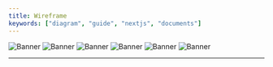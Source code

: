 ```yaml
---
title: Wireframe
keywords: ["diagram", "guide", "nextjs", "documents"]
---
```


![Banner](/images/wireframe1.png "usecase")
![Banner](/images/wireframe2.png "usecase")
![Banner](/images/wireframe3.png "usecase")
![Banner](/images/wireframe4.png "usecase")
![Banner](/images/wireframe5.png "usecase")
![Banner](/images/wireframe6.png "usecase")

<hr />